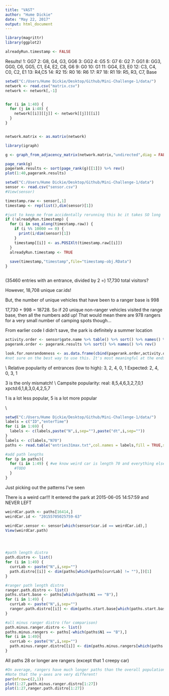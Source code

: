 ```yaml
---
title: "VAST"
author: "Hume Dickie"
date: "May 22, 2017"
output: html_document
---
```


```r
library(magrittr)
library(ggplot2)

alreadyRun.timestamp <- FALSE
```


Results!
  1: GG7
  2: G8, G4, G3, GG6
  3: GG2
  4: G5
  5: G7
  6: G2
  7: GG1
  8: GG3, GG0, C6, GG5, C1, E4, E2, C8, G6
  9: G0
  10: G1
  11: GG4, E3, E0
  12: C3, C4, C0, C2, E1
  13: R4,C5
  14: R2
  15: R0
  16: R6
  17: R7
  18: R1
  19: R5, R3, C7, Base

```r
setwd("C:/Users/Hume Dickie/Desktop/Github/Mini-Challenge-1/data/")
network <- read.csv("matrix.csv")
network <- network[,-1]


for (i in 1:40) {
  for (j in i:40) {
    network[[i]][[j]] <- network[[j]][[i]]
  }
}


network.matrix <- as.matrix(network)

library(igraph)

g <- graph_from_adjacency_matrix(network.matrix,"undirected",diag = FALSE)

page_rank(g)
pagerank.results <- sort(page_rank(g)[[1]]) %>% rev()
plot(1:40,pagerank.results)
```

```r
setwd("C:/Users/Hume Dickie/Desktop/Github/Mini-Challenge-1/data")
sensor <- read.csv("sensor.csv")
#View(sensor)

timestamp.raw <- sensor[,1]
timestamp <- rep(list(),dim(sensor)[1])

#just to keep me from accidentally rerunning this bc it takes SO long
if (!alreadyRun.timestamp) {
  for (i in seq_along(timestamp.raw)) {
    if (i %% 10000 == 0) {
      print(i/dim(sensor)[1])
    }
    timestamp[[i]] <- as.POSIXlt(timestamp.raw[[i]])
  }
  alreadyRun.timestamp <- TRUE
  
  save(timestamp,"timestamp",file="timestamp-obj.RData")
}



```

(35460 entries with an entrance, divided by 2 =)
17,730 total visitors?

However, 18,708 unique car.ids!

But, the number of unique vehicles that have been to a ranger base is 998

17,730 + 998 = 18728. So if 20 unique non-ranger vehicles visited the range base, then all the numbers add up!
That would mean there are 978 rangers for a very small number of camping spots though...




From earlier code I didn't save, the park is definitely a summer location
```r

activity.order <- sensor$gate.name %>% table() %>% sort() %>% names() %>% rev()
pagerank.order <- pagerank.results %>% sort() %>% names() %>% rev()

look.for.nonrandomness <- as.data.frame(cbind(pagerank.order,activity.order))
#not sure on the best way to use this. It's most meaningful at the ends but muddier in the middles
```

\\
Relative popularity of entrances (low to high): 3, 2, 4, 0, 1
                                      Expected: 2, 4, 0, 3, 1
                                      
3 is the only mismatch!
\\
Campsite popularity:
real: 8,5,4,6,3,2,7,0,1
xpctd:6,1,8,3,0,4,2,5,7

1 is a lot less popular, 5 is a lot more popular

\\


```r
setwd("C:/Users/Hume Dickie/Desktop/Github/Mini-Challenge-1/data/")
labels = c("ID","enterTime")
for (i in 1:69) {
  labels <- c(labels,paste("N",i,sep=""),paste("dt",i,sep=""))
}
labels <- c(labels,"N70")
paths <- read.table("entries31max.txt",col.names = labels,fill = TRUE,sep=";")

#add path lengths
for (p in paths){
  for (i in 1:49) { #we know weird car is length 70 and everything else at most 49
    #TODO
  }
}
```



Just picking out the patterns I've seen

There is a weird car!!! It entered the park at 2015-06-05 14:57:59 and NEVER LEFT
```r

weirdCar.path <- paths[16414,]
weirdCar.id <- "20155705025759-63"

weirdCar.sensor <- sensor[which(sensor$car.id == weirdCar.id),]
View(weirdCar.path)




#path length distro
path.distro <- list()
for (i in 1:49) {
  currLab <- paste("N",i,sep="")
  path.distro[[i]] <- dim(paths[which(paths[currLab] != ""),])[1]
}

#ranger path length distro
ranger.path.distro <- list()
paths.start.base <- paths[which(paths$N1 == "B"),]
for (i in 1:49) {
  currLab <- paste("N",i,sep="")
  ranger.path.distro[[i]] <- dim(paths.start.base[which(paths.start.base[currLab] != ""),])[1]
}

#all minus ranger distro (for comparison)
path.minus.ranger.distro <- list()
paths.minus.rangers <- paths[-which(paths$N1 == "B"),]
for (i in 1:49){
  currLab <- paste("N",i,sep="")
  path.minus.ranger.distro[[i]] <- dim(paths.minus.rangers[which(paths.minus.rangers[currLab] != ""),])[1]
}

```

All paths 28 or longer are rangers (except that 1 creepy car)
```r
#On average, rangers have much longer paths than the overall population of visitors
#Note that the y-axes are very different!
par(mfrow=c(2,1))
plot(1:27,path.minus.ranger.distro[1:27])
plot(1:27,ranger.path.distro[1:27])
```